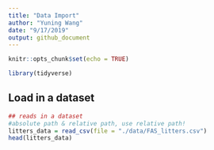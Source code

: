 ```yaml
---
title: "Data Import"
author: "Yuning Wang"
date: "9/17/2019"
output: github_document
---
```


```r
knitr::opts_chunk$set(echo = TRUE)

library(tidyverse)
```

## Load in a dataset

```r
## reads in a dataset
#absolute path & relative path, use relative path!
litters_data = read_csv(file = "./data/FAS_litters.csv")
head(litters_data)
```